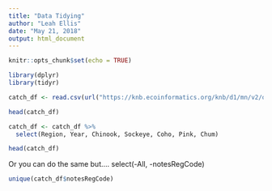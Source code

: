 ```yaml
---
title: "Data Tidying"
author: "Leah Ellis"
date: "May 21, 2018"
output: html_document
---
```


```r
knitr::opts_chunk$set(echo = TRUE)
```

```r
library(dplyr)
library(tidyr)
```

```r
catch_df <- read.csv(url("https://knb.ecoinformatics.org/knb/d1/mn/v2/object/df35b.302.1", method = "libcurl"), stringsAsFactors = FALSE)

head(catch_df)
```

```r
catch_df <- catch_df %>% 
  select(Region, Year, Chinook, Sockeye, Coho, Pink, Chum)

head(catch_df)
```

Or you can do the same but.... select(-All, -notesRegCode)

```r
unique(catch_df$notesRegCode)
```
